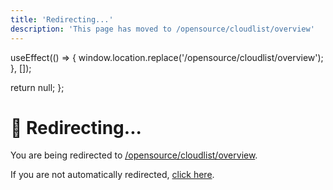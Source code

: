 ```yaml
---
title: 'Redirecting...'
description: 'This page has moved to /opensource/cloudlist/overview'
---
```



  useEffect(() => {
    window.location.replace('/opensource/cloudlist/overview');
  }, []);
  
  return null;
};

<RedirectComponent />

# 🔄 Redirecting...

You are being redirected to [/opensource/cloudlist/overview](/opensource/cloudlist/overview).

If you are not automatically redirected, [click here](/opensource/cloudlist/overview).

<script dangerouslySetInnerHTML={{
  __html: `
    setTimeout(function() {
      if (typeof window !== 'undefined') {
        window.location.href = '/opensource/cloudlist/overview';
      }
    }, 100);
  `
}} />